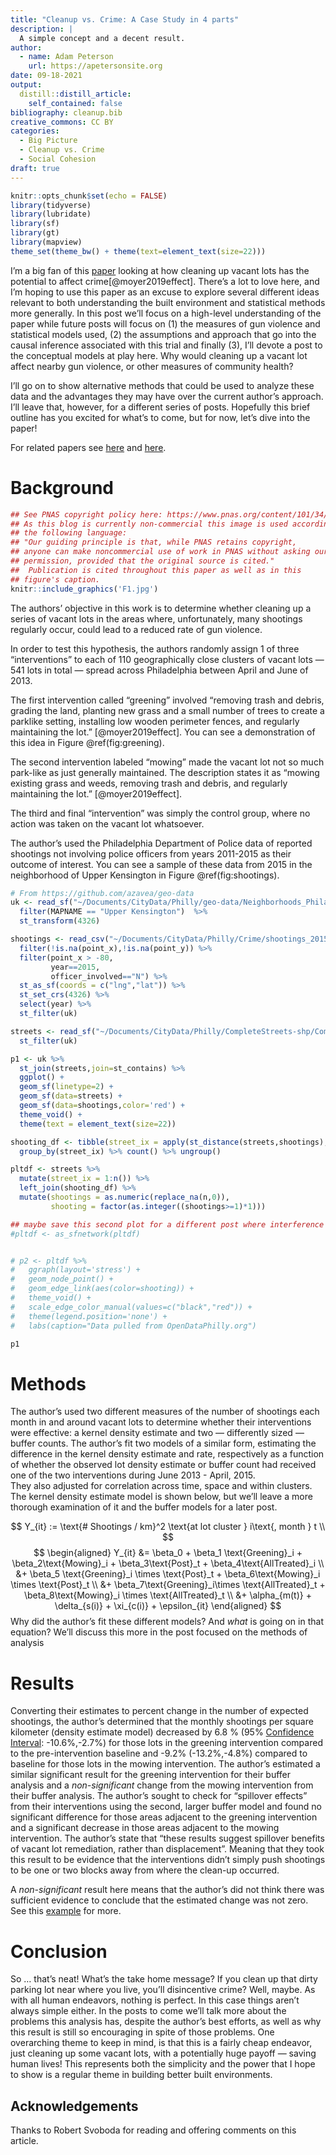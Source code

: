 ```yaml
---
title: "Cleanup vs. Crime: A Case Study in 4 parts"
description: |
  A simple concept and a decent result.
author:
  - name: Adam Peterson
    url: https://apetersonsite.org
date: 09-18-2021
output:
  distill::distill_article:
    self_contained: false
bibliography: cleanup.bib
creative_commons: CC BY
categories:
  - Big Picture 
  - Cleanup vs. Crime
  - Social Cohesion
draft: true 
---
```



```r
knitr::opts_chunk$set(echo = FALSE)
library(tidyverse)
library(lubridate)
library(sf)
library(gt)
library(mapview)
theme_set(theme_bw() + theme(text=element_text(size=22)))
```


I'm a big fan of this 
[paper](https://ajph.aphapublications.org/doi/full/10.2105/AJPH.2018.304752)
looking at how cleaning up vacant lots 
has the potential to affect crime[@moyer2019effect]. 
There's a lot to love here, and I'm hoping to use this paper as an 
excuse to explore several different ideas relevant to both
understanding the built environment and statistical methods more generally.
In this post we'll focus on a high-level
understanding of the paper while future posts will focus on (1) the measures of 
gun violence and statistical models used, (2) the assumptions and approach 
that go into the causal inference associated with this trial and finally (3),
I'll devote a post to the conceptual models at play here. Why would cleaning up
a vacant lot affect nearby gun violence, or other measures of community health? 

I'll go on to show alternative methods that could be used to analyze 
these data and the advantages they may have over the current author's approach. 
I'll leave that, however, for a different series of posts.
Hopefully this brief outline has you excited for what's to come, but for now,
let's dive into the paper!

<aside>
For related papers see [here](https://jamanetwork.com/journals/jamanetworkopen/fullarticle/2688343) and 
[here](https://www.pnas.org/content/115/12/2946.short). 
</aside>

# Background 

```r
## See PNAS copyright policy here: https://www.pnas.org/content/101/34/12399
## As this blog is currently non-commercial this image is used according to 
## the following language:
## "Our guiding principle is that, while PNAS retains copyright, 
## anyone can make noncommercial use of work in PNAS without asking our 
## permission, provided that the original source is cited." 
##  Publication is cited throughout this paper as well as in this 
## figure's caption.
knitr::include_graphics('F1.jpg')
```

The authors' objective in this work is to determine whether cleaning up a 
series of vacant lots in the areas where, unfortunately, many shootings regularly
occur, could lead to a reduced rate of gun violence. 

In order to test this hypothesis, the authors randomly assign 1 of three
"interventions" to each of 110 geographically close clusters of vacant lots 
--- 541 lots in total --- spread across Philadelphia between April and June of 
2013.

The first intervention called "greening" involved "removing trash and debris, 
grading the land, planting new grass and a small number of trees to create a 
parklike setting, installing low wooden perimeter fences, and regularly 
maintaining the lot." [@moyer2019effect]. You can see a demonstration of this 
idea in Figure \@ref(fig:greening). 

The second intervention labeled "mowing" made the vacant lot not so much park-like
as just generally maintained. The description states it as 
"mowing existing grass and weeds, removing trash and debris, and regularly 
maintaining the lot." [@moyer2019effect].

The third and final "intervention" was simply
the control group, where no action was taken on the vacant lot whatsoever. 

The author's used the Philadelphia Department of Police data of 
reported shootings not involving police officers from years 2011-2015 as their
outcome of interest. You can see a sample of these data from 2015
in the neighborhood of Upper Kensington in Figure \@ref(fig:shootings).

```r
# From https://github.com/azavea/geo-data
uk <- read_sf("~/Documents/CityData/Philly/geo-data/Neighborhoods_Philadelphia/Neighborhoods_Philadelphia.shp") %>%
  filter(MAPNAME == "Upper Kensington")  %>% 
  st_transform(4326)
```

```r

shootings <- read_csv("~/Documents/CityData/Philly/Crime/shootings_2015_2020.csv") %>% 
  filter(!is.na(point_x),!is.na(point_y)) %>% 
  filter(point_x > -80,
         year==2015,
         officer_involved=="N") %>% 
  st_as_sf(coords = c("lng","lat")) %>% 
  st_set_crs(4326) %>% 
  select(year) %>% 
  st_filter(uk)

streets <- read_sf("~/Documents/CityData/Philly/CompleteStreets-shp/CompleteStreets.shp") %>% 
  st_filter(uk)

p1 <- uk %>% 
  st_join(streets,join=st_contains) %>% 
  ggplot() + 
  geom_sf(linetype=2) + 
  geom_sf(data=streets) + 
  geom_sf(data=shootings,color='red') + 
  theme_void() + 
  theme(text = element_text(size=22))

shooting_df <- tibble(street_ix = apply(st_distance(streets,shootings),2,which.min),count=1) %>% 
  group_by(street_ix) %>% count() %>% ungroup()

pltdf <- streets %>% 
  mutate(street_ix = 1:n()) %>% 
  left_join(shooting_df) %>% 
  mutate(shootings = as.numeric(replace_na(n,0)),
         shooting = factor(as.integer((shootings>=1)*1)))

## maybe save this second plot for a different post where interference effects are discussed more explicitly
#pltdf <- as_sfnetwork(pltdf)


# p2 <- pltdf %>% 
#   ggraph(layout='stress') + 
#   geom_node_point() + 
#   geom_edge_link(aes(color=shooting)) + 
#   theme_void() + 
#   scale_edge_color_manual(values=c("black","red")) + 
#   theme(legend.position='none') + 
#   labs(caption="Data pulled from OpenDataPhilly.org")

p1 
```

# Methods 

The author's used two different measures of the number of shootings each month
in and around vacant lots to determine whether their interventions 
were effective: a kernel density estimate and two --- differently sized ---
buffer counts. The author's fit two models of a similar form, estimating the 
difference in the kernel density estimate and rate, respectively as a function
of whether the observed lot density estimate or buffer count had received 
one of the two interventions during June 2013 - April, 2015.  
They also adjusted for correlation  across time, space and within clusters. 
The kernel density estimate model is shown below, but we'll leave a more 
thorough examination of it and the buffer models for a later post.


$$ 
Y_{it} := \text{# Shootings / km}^2 \text{at lot cluster } i\text{, month } t \\
$$
$$
\begin{aligned}
Y_{it} &= \beta_0 + \beta_1 \text{Greening}_i + \beta_2\text{Mowing}_i
+ \beta_3\text{Post}_t + \beta_4\text{AllTreated}_i  \\
&+ \beta_5 \text{Greening}_i \times \text{Post}_t + 
\beta_6\text{Mowing}_i \times \text{Post}_t  \\
&+ \beta_7\text{Greening}_i\times \text{AllTreated}_t + 
\beta_8\text{Mowing}_i \times \text{AllTreated}_t \\
&+ \alpha_{m(t)} + \delta_{s(i)} + \xi_{c(i)} + \epsilon_{it}
\end{aligned}
$$
<aside>
Why did the author's fit these different models? And *what* is going 
on in that equation?
We'll discuss this more in the post focused on the methods of analysis
</aside>


# Results

Converting their estimates to percent change in the number of expected
shootings, the author's determined that the monthly shootings per square kilometer
(density estimate model) decreased by 6.8 % (95\% 
[Confidence Interval](https://en.wikipedia.org/wiki/Confidence_interval):
-10.6%,-2.7%) for those lots in the greening intervention compared to the 
pre-intervention baseline
and -9.2%  (-13.2%,-4.8%) compared to baseline for those lots in the
mowing intervention. The author's estimated a similar significant result for 
the greening intervention for their buffer analysis and a *non-significant* 
change from the mowing intervention from their buffer analysis. The author's 
sought to check for "spillover effects" from their interventions using the 
second, larger buffer model and found no significant difference for 
those areas adjacent to the greening intervention and a significant decrease
in those areas adjacent to the mowing intervention. The author's state that
"these results suggest spillover benefits of vacant lot remediation, rather than 
displacement". Meaning that they took this result to be evidence that the 
interventions didn't simply push shootings to be one or two blocks away from 
where the clean-up occurred.

<aside>
A *non-significant* result here means that the author's did not think 
there was sufficient evidence to conclude that the estimated change 
was not zero. See this 
[example](https://en.wikipedia.org/wiki/Confidence_interval#Practical_example_interpretation) 
for more.
</aside>

# Conclusion 


So ... that's neat! What's the take home message? If you clean up that dirty 
parking lot near where you live, you'll disincentive crime? Well, maybe. 
As with all human endeavors, nothing is perfect. In this case 
things aren't always simple either. In the posts to come we'll talk 
more about the problems this analysis has, despite the author's best efforts, 
as well as why this result is still so encouraging in spite of those problems. 
One overarching theme to keep in mind, is that this is a fairly 
cheap endeavor, just cleaning up some vacant lots, with a potentially huge 
payoff --- saving human lives! This represents both the simplicity and the 
power that I hope to show is a regular theme in building better 
built environments.


## Acknowledgements {.appendix}

Thanks to Robert Svoboda for reading and offering comments on this article.

